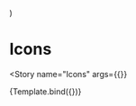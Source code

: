 

<Meta
  title="Components/Icons"
  decorators={decorators}
/>

  <Grid container direction="column" spacing={1}>
    <Grid item xs={1} container direction="row" spacing={1}>
      <Grid item>
        <WarningIcon {...args} />
      </Grid>
      <Grid item>
        <WarningIconWithTooltip {...args} tooltipText="A description of the warning" />
      </Grid>
    </Grid>
  </Grid>
)

# Icons
<Story
  name="Icons"
  args={{}}
>
  {Template.bind({})}
</Story>

